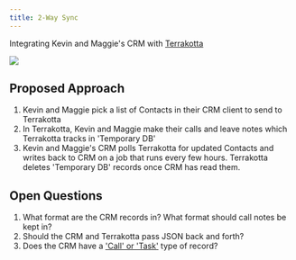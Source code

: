 ```yaml
---
title: 2-Way Sync
---
```

Integrating Kevin and Maggie's CRM with [Terrakotta](https://terrakotta.ai/)

<img className="block dark" src="/images/verger.png" />

## Proposed Approach
1. Kevin and Maggie pick a list of Contacts in their CRM client to send to Terrakotta
2. In Terrakotta, Kevin and Maggie make their calls and leave notes which Terrakotta tracks in 'Temporary DB'
3. Kevin and Maggie's CRM polls Terrakotta for updated Contacts and writes back to CRM on a job that runs every few hours. Terrakotta deletes 'Temporary DB' records once CRM has read them.

## Open Questions
1. What format are the CRM records in? What format should call notes be kept in?
2. Should the CRM and Terrakotta pass JSON back and forth?
3. Does the CRM have a ['Call' or 'Task'](https://help.salesforce.com/s/articleView?id=sf.tasks.htm&type=5) type of record?


